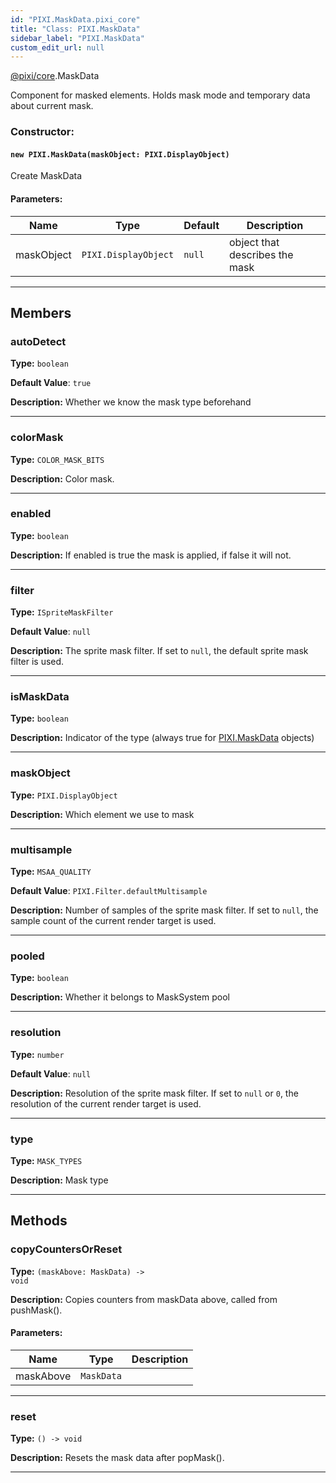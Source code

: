 ```yaml
---
id: "PIXI.MaskData.pixi_core"
title: "Class: PIXI.MaskData"
sidebar_label: "PIXI.MaskData"
custom_edit_url: null
---
```



<div class="package-name">

[@pixi/core](../modules/pixi_core).MaskData

</div>

Component for masked elements.
Holds mask mode and temporary data about current mask.



        

<article>

### Constructor:
<h4><code>new PIXI.MaskData(maskObject&#58; PIXI.DisplayObject) </code></h4>
Create MaskData

#### Parameters:
| Name       | Type                            | Default           | Description                    |
| ---------- | ------------------------------- | ----------------- | ------------------------------ |
| maskObject | <code>PIXI.DisplayObject</code> | <code>null</code> | object that describes the mask |

</article>

---------------------------------------




## Members
<article>

### autoDetect 
**Type:** <code>boolean</code>

**Default Value**: <code>true</code>

**Description:** Whether we know the mask type beforehand

</article>


---------------------------------------

<article>

### colorMask 
**Type:** <code>COLOR_MASK_BITS</code>

**Description:** Color mask.

</article>


---------------------------------------

<article>

### enabled 
**Type:** <code>boolean</code>

**Description:** If enabled is true the mask is applied, if false it will not.

</article>


---------------------------------------

<article>

### filter 
**Type:** <code>ISpriteMaskFilter</code>

**Default Value**: <code>null</code>

**Description:** The sprite mask filter. If set to `null`, the default sprite mask filter is used.

</article>


---------------------------------------

<article>

### isMaskData 
**Type:** <code>boolean</code>

**Description:** Indicator of the type (always true for [PIXI.MaskData](../classes/PIXI.MaskData.pixi_core) objects)

</article>


---------------------------------------

<article>

### maskObject 
**Type:** <code>PIXI.DisplayObject</code>

**Description:** Which element we use to mask

</article>


---------------------------------------

<article>

### multisample 
**Type:** <code>MSAA_QUALITY</code>

**Default Value**: <code>PIXI.Filter.defaultMultisample</code>

**Description:** Number of samples of the sprite mask filter. If set to `null`, the sample count of the current render target is used.

</article>


---------------------------------------

<article>

### pooled 
**Type:** <code>boolean</code>

**Description:** Whether it belongs to MaskSystem pool

</article>


---------------------------------------

<article>

### resolution 
**Type:** <code>number</code>

**Default Value**: <code>null</code>

**Description:** Resolution of the sprite mask filter. If set to `null` or `0`, the resolution of the current render target is used.

</article>


---------------------------------------

<article>

### type 
**Type:** <code>MASK_TYPES</code>

**Description:** Mask type

</article>


---------------------------------------


## Methods
<article>

### copyCountersOrReset 
**Type:** <code>(maskAbove&#58; MaskData) -&#62; void</code>

**Description:** Copies counters from maskData above, called from pushMask().

#### Parameters:
| Name      | Type                  | Description |
| --------- | --------------------- | ----------- |
| maskAbove | <code>MaskData</code> |             |
</article>


---------------------------------------

<article>

### reset 
**Type:** <code>() -&#62; void</code>

**Description:** Resets the mask data after popMask().

</article>


---------------------------------------


    